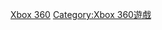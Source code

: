 {{Distinguished subcategory|Xbox 360遊戲|作品}}

[[Category:平台独占游戏|Xbox 360]]
[[Category:Xbox_360遊戲|Category:Xbox 360遊戲]]